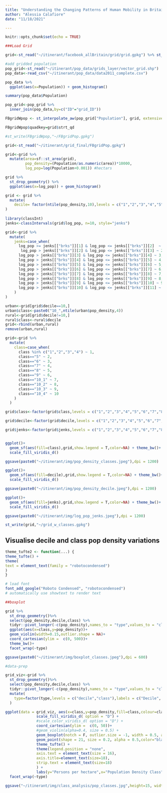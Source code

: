 ```yaml
---
title: "Understanding the Changing Patterns of Human Mobility in Britain During the COVID19 Pandemic through Facebook Data - Pop Classification"
author: "Alessia Calafiore"
date: "11/18/2021"

---
```


```r
knitr::opts_chunk$set(echo = TRUE)
```

```r
###Load Grid

grid<-st_read("~/itinerant/facebook_allBritain/grid/grid.gpkg") %>% st_transform(27700)

#add gridded population
pop_grid<-st_read("~/itinerant/pop_data/grids_layer/vector_grid.shp")
pop_data<-read_csv("~/itinerant/pop_data/data2011_complete.csv")

pop_data %>%
  ggplot(aes(x=Population)) + geom_histogram()

summary(pop_data$Population)

pop_grid<-pop_grid %>%
  inner_join(pop_data,by=c("ID"="grid_ID"))

FBgridWpop <- st_interpolate_aw(pop_grid["Population"], grid, extensive = T) ### sum(FBgridWpop$Population)-sum(pop_grid$Population) 662837.8 people missing!

FBgridWpop$quadkey=grid$strt_qd

#st_write(FBgridWpop,"~/FBgridPop.gpkg")

grid<-st_read("~/itinerant/grid_final/FBgridPop.gpkg") 

grid<-grid %>%
  mutate(area=sf::st_area(grid),
         pop_density=(Population/as.numeric(area))*10000,
         log_pop=log(Population+0.001)) #hectars

grid %>%
  st_drop_geometry() %>%
  ggplot(aes(x=log_pop)) + geom_histogram()

grid <- grid %>%
  mutate(
    decile= factor(ntile(pop_density,10),levels = c("1","2","3","4","5","6","7","8","9","10"))
)
  
library(classInt)
jenks<-classIntervals(grid$log_pop, n=10, style="jenks")

grid<-grid %>%
  mutate(
    jenks=case_when(
      log_pop >= jenks[["brks"]][1] & log_pop <= jenks[["brks"]][2]  ~ 1,
       log_pop > jenks[["brks"]][2] & log_pop <= jenks[["brks"]][3] ~ 2,
      log_pop > jenks[["brks"]][3] & log_pop <= jenks[["brks"]][4] ~ 3,
      log_pop > jenks[["brks"]][4] & log_pop <= jenks[["brks"]][5] ~ 4,
      log_pop > jenks[["brks"]][5] & log_pop <= jenks[["brks"]][6] ~ 5,
      log_pop > jenks[["brks"]][6] & log_pop <= jenks[["brks"]][7] ~ 6,
      log_pop > jenks[["brks"]][7] & log_pop <= jenks[["brks"]][8] ~ 7,
      log_pop > jenks[["brks"]][8] & log_pop <= jenks[["brks"]][9] ~ 8,
      log_pop > jenks[["brks"]][9] & log_pop <= jenks[["brks"]][10] ~ 9,
      log_pop > jenks[["brks"]][10] & log_pop <= jenks[["brks"]][11] ~ 10
    )
)

urban<-grid[grid$decile==10,]
urban$class<-paste0("10_",ntile(urban$pop_density,4))
rural<-grid[grid$decile!=10,]
rural$class<-rural$decile
grid<-rbind(urban,rural)
remove(urban,rural)

grid<-grid %>%
  mutate(
    class=case_when(
      class %in% c("1","2","3","4") ~ 1,
      class=="5" ~ 2,
      class=="6" ~ 3,
      class=="7" ~ 4,
      class=="8" ~ 5,
      class=="9" ~ 6,
      class=="10_1" ~ 7,
      class=="10_2" ~ 8,
      class=="10_3" ~ 9,
      class=="10_4" ~ 10
    )
  )

grid$class<-factor(grid$class,levels = c("1","2","3","4","5","6","7","8","9","10"))

grid$decile<-factor(grid$decile,levels = c("1","2","3","4","5","6","7","8","9","10"))

grid$jenks<-factor(grid$jenks,levels = c("1","2","3","4","5","6","7","8","9","10"))


ggplot()+
  geom_sf(aes(fill=class),grid,show.legend = T,color=NA) + theme_bw()+
  scale_fill_viridis_d()

ggsave(paste0("~/itinerant/img/pop_density_classes.jpeg"),dpi = 1200)

ggplot()+
  geom_sf(aes(fill=decile),grid,show.legend = T,color=NA) + theme_bw()+
  scale_fill_viridis_d()

ggsave(paste0("~/itinerant/img/pop_density_decile.jpeg"),dpi = 1200)

ggplot()+
  geom_sf(aes(fill=jenks),grid,show.legend = T,color=NA) + theme_bw()+
  scale_fill_viridis_d()

ggsave(paste0("~/itinerant/img/log_pop_jenks.jpeg"),dpi = 1200)

st_write(grid,"~/grid_w_classes.gpkg")
```

## Visualise decile and class pop density variations

```r
theme_tufte2 <- function(...) {
theme_tufte() +
theme(
text = element_text(family = "robotocondensed")
)
}

# load font
font_add_google("Roboto Condensed", "robotocondensed")
# automatically use showtext to render text

##boxplot

grid %>% 
  st_drop_geometry()%>%
  select(pop_density,decile,class) %>%
  tidyr::pivot_longer(-c(pop_density),names_to = "type",values_to = "class") %>%
  ggplot(aes(x=class,y=pop_density))+
  geom_violin(width=0.15,outlier.shape = NA)+
  coord_cartesian(ylim =  c(0, 500))+
  theme_bw()+
  facet_wrap(~type)

ggsave(paste0("~/itinerant/img/boxplot_classes.jpeg"),dpi = 600)

#data-prep

grid_viz<-grid %>% 
  st_drop_geometry()%>%
  select(pop_density,decile,class) %>%
  tidyr::pivot_longer(-c(pop_density),names_to = "type",values_to = "class") %>%
  mutate(
    type=factor(type,levels = c("decile","class"),labels = c("Decile", "Adj. Decile"))
  )

ggplot(data = grid_viz, aes(x=class,y=pop_density,fill=class,colour=class)) +
              scale_fill_viridis_d( option = "D") +
              #scale_color_viridis_d( option = "D") +
              coord_cartesian(ylim =  c(0, 50))+
              #geom_violin(alpha=0.4, size = 0.5) +
              geom_boxplot(notch = F, outlier.size = -1, width = 0.5, alpha = 0.5, color="gray",size=0.2) +
              geom_point(shape = 21, size = 0.2, alpha = 0.5,color="black") +
              theme_tufte() +
              theme(legend.position = "none",
              axis.text = element_text(size = 16),
              axis.title=element_text(size=18),
              strip.text = element_text(size=18)
              ) +
              labs(y="Persons per hectare",x="Population Density Class")+
  facet_wrap(~type)

ggsave("~/itinerant/img/class_analysis/pop_classes.jpg",height=15, width=30, units="cm",bg="white",dpi=300)
```




